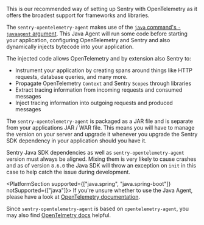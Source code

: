 This is our recommended way of setting up Sentry with OpenTelemetry as it offers the broadest support for frameworks and libraries.

The `sentry-opentelemetry-agent` makes use of the [`java` command's `-javaagent` argument](https://docs.oracle.com/en/java/javase/17/docs/api/java.instrument/java/lang/instrument/package-summary.html). This Java Agent will run some code before starting your application, configuring OpenTelemetry and Sentry and also dynamically injects bytecode into your application.

The injected code allows OpenTelemetry and by extension also Sentry to:

- Instrument your application by creating spans around things like HTTP requests, database queries, and many more.
- Propagate OpenTelemetry `Context` and Sentry `Scopes` through libraries
- Extract tracing information from incoming requests and consumed messages
- Inject tracing information into outgoing requests and produced messages

The `sentry-opentelemetry-agent` is packaged as a JAR file and is separate from your applications JAR / WAR file. This means you will have to manage the version on your server and upgrade it whenever you upgrade the Sentry SDK dependency in your application should you have it.

<Alert title="✨ Note">

Sentry Java SDK dependencies as well as `sentry-opentelemetry-agent` version must always be aligned. Mixing them is very likely to cause crashes and as of version `8.6.0` the Java SDK will throw an exception on `init` in this case to help catch the issue during development.

</Alert>

<PlatformSection supported={["java.spring", "java.spring-boot"]} notSupported={["java"]}>
If you're unsure whether to use the Java Agent, please have a look at [OpenTelemetry documentation](https://opentelemetry.io/docs/zero-code/java/spring-boot-starter/).
</PlatformSection>

Since `sentry-opentelemetry-agent` is based on `opentelemetry-agent`, you may also find [OpenTelmetry docs](https://opentelemetry.io/docs/zero-code/java/agent/) helpful.
